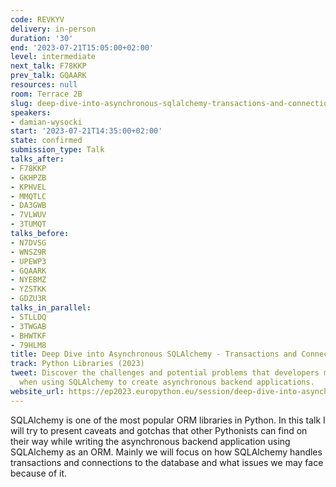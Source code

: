 ```yaml
---
code: REVKYV
delivery: in-person
duration: '30'
end: '2023-07-21T15:05:00+02:00'
level: intermediate
next_talk: F78KKP
prev_talk: GQAARK
resources: null
room: Terrace 2B
slug: deep-dive-into-asynchronous-sqlalchemy-transactions-and-connections
speakers:
- damian-wysocki
start: '2023-07-21T14:35:00+02:00'
state: confirmed
submission_type: Talk
talks_after:
- F78KKP
- GKHPZB
- KPHVEL
- MMQTLC
- DA3GWB
- 7VLWUV
- 3TUMQT
talks_before:
- N7DVSG
- WNSZ9R
- UPEWP3
- GQAARK
- NYEBMZ
- YZSTKK
- GDZU3R
talks_in_parallel:
- STLLDQ
- 3TWGAB
- BHWTKF
- 79HLM8
title: Deep Dive into Asynchronous SQLAlchemy - Transactions and Connections
track: Python Libraries (2023)
tweet: Discover the challenges and potential problems that developers may encounter
  when using SQLAlchemy to create asynchronous backend applications.
website_url: https://ep2023.europython.eu/session/deep-dive-into-asynchronous-sqlalchemy-transactions-and-connections
---
```


SQLAlchemy is one of the most popular ORM libraries in Python. In this talk I will try to present caveats and gotchas that other Pythonists can find on their way while writing the asynchronous backend application using SQLAlchemy as an ORM. Mainly we will focus on how SQLAlchemy handles transactions and connections to the database and what issues we may face because of it.